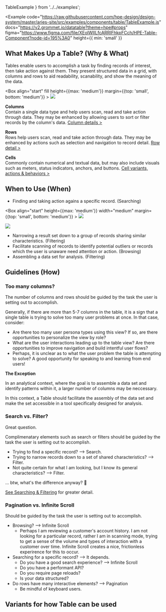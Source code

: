   TableExample
} from '../../examples';

<Example
  code="https://raw.githubusercontent.com/hpe-design/design-system/master/aries-site/src/examples/components/table/TableExample.js"
  docs="https://v2.grommet.io/datatable?theme=hpe#props"
  figma="https://www.figma.com/file/XEoIWIlLfcARRIFhkpFCch/HPE-Table-Component?node-id=195%3A0"
  height={{ min: 'small' }}
>
  <TableExample />
</Example>

## What Makes Up a Table? (Why & What)
Tables enable users to accomplish a task by finding records of interest, then take action against them.
They present structured data in a grid, with columns and rows to aid readability, scanability, and show 
the meaning of the data.

<Box align="start" fill height={{max: 'medium'}} margin={{top: 'small', bottom: 'medium'}} >
  <Image src="/static/images/Table_Anatomy.svg" />
</Box>

**Columns**<br />
Contain a single data type and help users scan, read and take action through data.
They may be enhanced by allowing users to sort or filter records by the column's data.
[Column details >]()

**Rows**<br />
Rows help users scan, read and take action through data. 
They may be enhanced by actions such as selection and navigation to record detail.
[Row detail >]()


**Cells**<br />
Commonly contain numerical and textual data, but may also include visuals such as meters, 
status indicators, anchors, and buttons.
[Cell variants, actions & behaviors >]()


## When to Use (When)

- Finding and taking action agains a specific record. (Searching)

<Box align="start" height={{max: 'medium'}} width="medium" margin={{top: 'small', bottom: 'medium'}} >
  <Image src="/static/images/Finding_Specific_Records.png" fit="cover" fill />
</Box>

<Box align="start" gap="medium">
  <Box
    width="medium"
    height=""
    round="small"
    elevation="medium"
    overflow="hidden"
  >
    <Image fit="cover" src="/static/images/Finding_Specific_Records.png" />
  </Box>
  <Anchor label="See Example" href="#" />
</Box>

- Narrowing a result set down to a group of records sharing similar characteristics. (Filtering)
- Facilitate scanning of records to identify potential outliers or records which the user is unaware need attention or action. (Browsing)
- Assembling a data set for analysis. (Filtering)

## Guidelines (How)
### Too many columns?
The number of columns and rows should be guided by the task the user is setting 
out to accomplish.

Generally, if there are more than 5-7 columns in the table, it is a sign that 
a single table is trying to solve too many user problems at once. In that case, 
consider:
- Are there too many user persona types using this view? If so, are there opportunities 
to personalize the view by role?
- What are the user interactions leading up to the table view? Are there opportunities 
to improve navigation and build intentful user flows?
- Perhaps, it is unclear as to what the user problem the table is attempting 
to solve? A good opportunity for speaking to and learning from end users!

**The Exception**

In an analytical context, where the goal is to assemble a data set and identify patterns 
within it, a larger number of columns may be neccessary.

In this context, a Table should facilitate the assembly of the data set and make the set 
accessible in a tool specifically designed for analysis.

### Search vs. Filter?
Great question. 

Complimenatary elements such as search or filters should be guided by the task the user 
is setting out to accomplish.
- Trying to find a specific record? --> Search.
- Trying to narrow records down to a set of shared characteristics? --> Filter.
- Not quite certain for what I am looking, but I know its general characteristics? --> Filter.

... btw, what's the difference anyway? 🤔

[See Searching & Filtering]() for greater detail.

### Pagination vs. Infinite Scroll
Should be guided by the task the user is setting out to accomplish.

- Browsing? --> Infinite Scroll
  - Perhaps I am reviewing a customer's account history. I am not looking for 
  a particular record, rather I am in scanning mode, trying to get a sense of 
  the volume and types of interaction with a customer over time. Infinite Scroll 
  creates a nice, frictionless experirence for this to occur.
- Searching for a specific record? --> It depends.
  - Do you have a good search experience? --> Infinite Scroll
  - Do you have a performant API?
  - Do you require page reloads?
  - Is your data structured? 
- Do rows have many interactive elements? --> Pagination
  - Be mindful of keyboard users.

## Variants for how Table can be used

